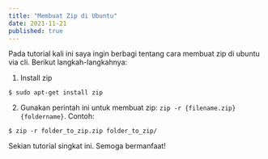 ```yaml
---
title: "Membuat Zip di Ubuntu"
date: 2021-11-21
published: true
---
```


Pada tutorial kali ini saya ingin berbagi tentang cara membuat zip di ubuntu via cli. Berikut langkah-langkahnya:

1. Install zip

`````
$ sudo apt-get install zip
`````

2. Gunakan perintah ini untuk membuat zip: `zip -r {filename.zip} {foldername}`. Contoh: 
`````
$ zip -r folder_to_zip.zip folder_to_zip/
`````

Sekian tutorial singkat ini. Semoga bermanfaat!
